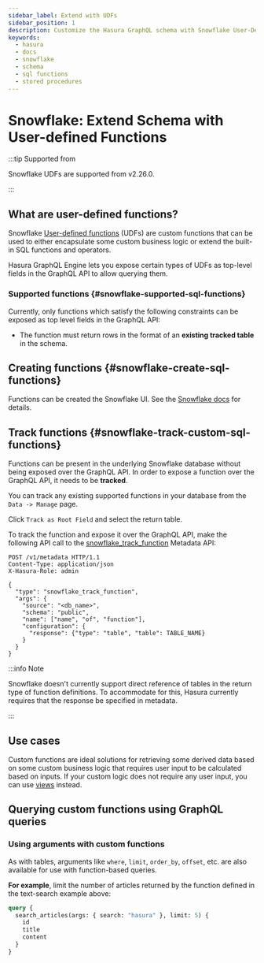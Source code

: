 ```yaml
---
sidebar_label: Extend with UDFs
sidebar_position: 1
description: Customize the Hasura GraphQL schema with Snowflake User-Defined Functions
keywords:
  - hasura
  - docs
  - snowflake
  - schema
  - sql functions
  - stored procedures
---
```



# Snowflake: Extend Schema with User-defined Functions

:::tip Supported from

Snowflake UDFs are supported from v2.26.0.

:::

## What are user-defined functions?

Snowflake [User-defined functions](https://docs.snowflake.com/en/sql-reference/udf-overview) (UDFs) are custom functions
that can be used to either encapsulate some custom business logic or extend the built-in SQL functions and operators.

Hasura GraphQL Engine lets you expose certain types of UDFs as top-level fields in the GraphQL API to allow querying
them.

### Supported functions {#snowflake-supported-sql-functions}

Currently, only functions which satisfy the following constraints can be exposed as top level fields in the GraphQL API:

- The function must return rows in the format of an **existing tracked table** in the schema.

## Creating functions {#snowflake-create-sql-functions}

Functions can be created the Snowflake UI. See the
[Snowflake docs](https://quickstarts.snowflake.com/guide/getting_started_with_user_defined_sql_functions/?index=..%2F..index#0)
for details.

## Track functions {#snowflake-track-custom-sql-functions}

Functions can be present in the underlying Snowflake database without being exposed over the GraphQL API. In order to
expose a function over the GraphQL API, it needs to be **tracked**.

<Tabs groupId="user-preference" className="api-tabs">
<TabItem value="console" label="Console">

You can track any existing supported functions in your database from the `Data -> Manage` page.

<Thumbnail src="/img/databases/snowflake/snowflake-function-track.png" alt="Track functions" />

Click `Track as Root Field` and select the return table.

<Thumbnail src="/img/databases/snowflake/snowflake-function-select-table.png" alt="Select function return table" />

</TabItem>
<TabItem value="api" label="API">

To track the function and expose it over the GraphQL API, make the following API call to the
[snowflake_track_function](/api-reference/metadata-api/custom-functions.mdx#metadata-snowflake-track-function) Metadata
API:

```http
POST /v1/metadata HTTP/1.1
Content-Type: application/json
X-Hasura-Role: admin

{
  "type": "snowflake_track_function",
  "args": {
    "source": "<db_name>",
    "schema": "public",
    "name": ["name", "of", "function"],
    "configuration": {
      "response": {"type": "table", "table": TABLE_NAME}
    }
  }
}
```

</TabItem>
</Tabs>

:::info Note

Snowflake doesn't currently support direct reference of tables in the return type of function definitions. To accommodate
for this, Hasura currently requires that the response be specified in metadata.

:::

## Use cases

Custom functions are ideal solutions for retrieving some derived data based on some custom business logic that requires
user input to be calculated based on inputs. If your custom logic does not require any user input, you can use
[views](/schema/postgres/views.mdx) instead.

## Querying custom functions using GraphQL queries

### Using arguments with custom functions

As with tables, arguments like `where`, `limit`, `order_by`, `offset`, etc. are also available for use with
function-based queries.

**For example**, limit the number of articles returned by the function defined in the text-search example above:

```graphql
query {
  search_articles(args: { search: "hasura" }, limit: 5) {
    id
    title
    content
  }
}
```
